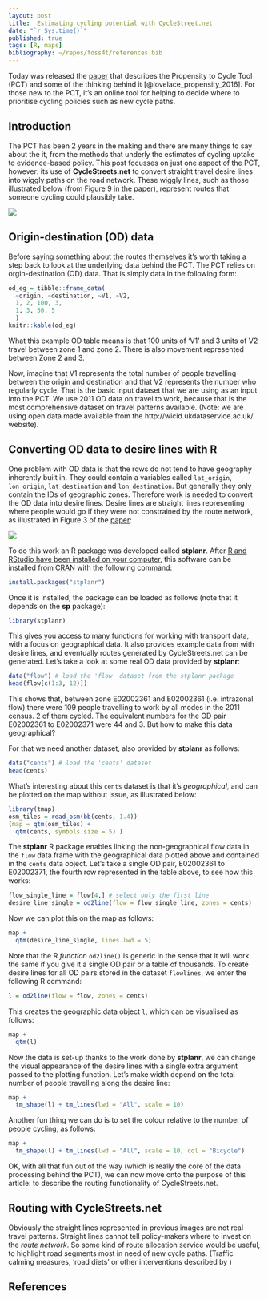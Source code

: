 ```yaml
---
layout: post
title:  Estimating cycling potential with CycleStreet.net
date: "`r Sys.time()`"
published: true
tags: [R, maps]
bibliography: ~/repos/foss4t/references.bib
---
```


Today was released the [paper](https://www.jtlu.org/index.php/jtlu/article/view/862/824) that describes the Propensity to Cycle Tool (PCT) and some of the thinking behind it [@lovelace_propensity_2016]. For those new to the PCT, it's an online tool for helping to decide where to prioritise cycling policies such as new cycle paths.

## Introduction

The PCT has been 2 years in the making and there are many things to say about the it, from the methods that underly the estimates of cycling uptake to evidence-based policy. This post focusses on just one aspect of the PCT, however: its use of **CycleStreets.net** to convert straight travel desire lines into wiggly paths on the road network. These wiggly lines, such as those illustrated below (from [Figure 9 in the paper](https://www.jtlu.org/index.php/jtlu/article/view/862)), represent routes that someone cycling could plausibly take.

![](https://github.com/npct/pct/blob/master/flow-model/man-trinity-way.png?raw=true)

## Origin-destination (OD) data

Before saying something about the routes themselves it's worth taking a step back to look at the underlying data behind the PCT. The PCT relies on orgin-destination (OD) data. That is simply data in the following form:

```r
od_eg = tibble::frame_data(
  ~origin, ~destination, ~V1, ~V2,
  1, 2, 100, 3,
  1, 3, 50, 5
  )
knitr::kable(od_eg)
```

What this example OD table means is that 100 units of 'V1' and 3 units of V2 travel between zone 1 and zone 2. There is also movement represented between Zone 2 and 3.

Now, imagine that V1 represents the total number of people travelling between the origin and destination and that V2 represents the number who regularly cycle. That is the basic input dataset that we are using as an input into the PCT. We use 2011 OD data on travel to work, because that is the most comprehensive dataset on travel patterns available. (Note: we are using open data made available from the http://wicid.ukdataservice.ac.uk/ website).

## Converting OD data to desire lines with R

One problem with OD data is that the rows do not tend to have geography inherently built in. They could contain a variables called `lat_origin`, `lon_origin`, `lat_destination` and `lon_destination`. But generally they only contain the IDs of geographic zones. Therefore work is needed to convert the OD data into desire lines. Desire lines are straight lines representing where people would go if they were not constrained by the route network, as illustrated in Figure 3 of the [paper](https://www.jtlu.org/index.php/jtlu/article/view/862):

![](https://github.com/npct/pct/blob/master/flow-model/od-data-leeds.png?raw=true)

To do this work an R package was developed called **stplanr**. After [R and RStudio have been installed on your computer](https://bookdown.org/csgillespie/efficientR/set-up.html#r-version), this software can be installed from [CRAN](https://cran.r-project.org/) with the following command:

```r
install.packages("stplanr")
```

Once it is installed, the package can be loaded as follows (note that it depends on the **sp** package):

```r
library(stplanr)
```

This gives you access to many functions for working with transport data, with a focus on geographical data. It also provides example data from with desire lines, and eventually routes generated by CycleStreets.net can be generated. Let's take a look at some real OD data provided by **stplanr**:

```r
data("flow") # load the 'flow' dataset from the stplanr package
head(flow[c(1:3, 12)])
```

This shows that, between zone E02002361 and E02002361 (i.e. intrazonal flow) there were 109 people travelling to work by all modes in the 2011 census. 2 of them cycled. The equivalent numbers for the OD pair E02002361 to E02002371 were 44 and 3. But how to make this data geographical?

For that we need another dataset, also provided by **stplanr** as follows:

```r
data("cents") # load the 'cents' dataset
head(cents)
```

What's interesting about this `cents` dataset is that it's *geographical*, and can be plotted on the map without issue, as illustrated below:

```r
library(tmap)
osm_tiles = read_osm(bb(cents, 1.4))
(map = qtm(osm_tiles) +
  qtm(cents, symbols.size = 5) )
```

The **stplanr** R package enables linking the non-geographical flow data in the `flow` data frame with the geographical data plotted above and contained in the `cents` data object. Let's take a single OD pair, E02002361 to E02002371, the fourth row represented in the table above, to see how this works:

```r
flow_single_line = flow[4,] # select only the first line
desire_line_single = od2line(flow = flow_single_line, zones = cents)
```

Now we can plot this on the map as follows:

```r
map +
  qtm(desire_line_single, lines.lwd = 5)
```

Note that the R *function* `od2line()` is generic in the sense that it will work the same if you give it a single OD pair or a table of thousands. To create desire lines for all OD pairs stored in the dataset `flowlines`, we enter the following R command:

```r
l = od2line(flow = flow, zones = cents)
```

This creates the geographic data object `l`, which can be visualised as follows:

```r
map +
  qtm(l)
```

Now the data is set-up thanks to the work done by **stplanr**, we can change the visual appearance of the desire lines with a single extra argument passed to the plotting function. Let's make width depend on the total number of people travelling along the desire line:

```r
map + 
  tm_shape(l) + tm_lines(lwd = "All", scale = 10)
```

Another fun thing we can do is to set the colour relative to the number of people cycling, as follows:

```r
map + 
  tm_shape(l) + tm_lines(lwd = "All", scale = 10, col = "Bicycle")
```

OK, with all that fun out of the way (which is really the core of the data processing behind the PCT), we can now move onto the purpose of this article: to describe the routing functionality of CycleStreets.net.

## Routing with CycleStreets.net

Obviously the straight lines represented in previous images are not real travel patterns. Straight lines cannot tell policy-makers where to invest on the *route network*. So some kind of route allocation service would be useful, to highlight road segments most in need of new cycle paths. (Traffic calming measures, 'road diets' or other interventions described by )




## References
